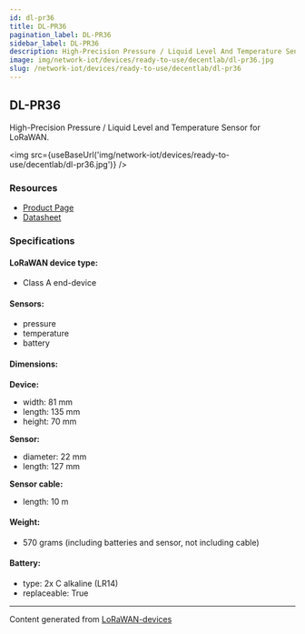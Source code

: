 ```yaml
---
id: dl-pr36
title: DL-PR36
pagination_label: DL-PR36
sidebar_label: DL-PR36
description: High-Precision Pressure / Liquid Level And Temperature Sensor for LoRaWAN
image: img/network-iot/devices/ready-to-use/decentlab/dl-pr36.jpg
slug: /network-iot/devices/ready-to-use/decentlab/dl-pr36
---
```



## DL-PR36

High-Precision Pressure / Liquid Level and Temperature Sensor for LoRaWAN.

<img src={useBaseUrl('img/network-iot/devices/ready-to-use/decentlab/dl-pr36.jpg')} />

### Resources

- [Product Page](https://www.decentlab.com/products/high-precision-pressure-/-liquid-level-and-temperature-sensor-for-lorawan)
- [Datasheet](https://cdn.decentlab.com/download/datasheets/Decentlab-DL-PR36-datasheet.pdf)

### Specifications

#### LoRaWAN device type:

- Class A end-device

#### Sensors:

- pressure
- temperature
- battery

#### Dimensions:

**Device:**

- width: 81 mm
- length: 135 mm
- height: 70 mm

**Sensor:**

- diameter: 22 mm
- length: 127 mm

**Sensor cable:**

- length: 10 m

#### Weight:

- 570 grams (including batteries and sensor, not including cable)

#### Battery:

- type: 2x C alkaline (LR14)
- replaceable: True

---

Content generated from [LoRaWAN-devices](https://github.com/TheThingsNetwork/lorawan-devices)
